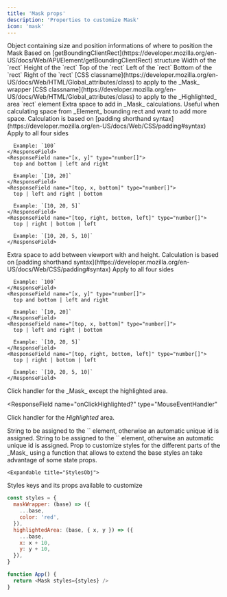 ```yaml
---
title: 'Mask props'
description: 'Properties to customize Mask'
icon: 'mask'
---
```


<ResponseField name="sizes" type="RectResult" required>
  Object containing size and position informations of where to position the Mask
  <Expandable title="RectResult">
    Based on [getBoundingClientRect](https://developer.mozilla.org/en-US/docs/Web/API/Element/getBoundingClientRect) structure
    <ResponseField name="width" type="number">
      Width of the `rect`
    </ResponseField>
    <ResponseField name="height" type="number">
      Height of the `rect`
    </ResponseField>
    <ResponseField name="top" type="number">
      Top of the `rect`
    </ResponseField>
    <ResponseField name="left" type="number">
      Left of the `rect`
    </ResponseField>
    <ResponseField name="bottom?" type="number">
      Bottom of the `rect`
    </ResponseField>
    <ResponseField name="right?" type="number">
      Right of the `rect`
    </ResponseField>

  </Expandable>
</ResponseField>

<ResponseField name="className?" type="string">
  [CSS
  classname](https://developer.mozilla.org/en-US/docs/Web/HTML/Global_attributes/class)
  to apply to the _Mask_ wrapper
</ResponseField>

<ResponseField name="highlightedAreaClassName?" type="string">
  [CSS
  classname](https://developer.mozilla.org/en-US/docs/Web/HTML/Global_attributes/class)
  to apply to the _Highlighted_ area `rect` element
</ResponseField>

<ResponseField name="padding?" type="number | number[]">
  Extra space to add in _Mask_ calculations. Useful when calculating space from
  _Element_ bounding rect and want to add more space.

  <Expandable title="space calculation">
  Calculation is based on [padding shorthand syntax](https://developer.mozilla.org/en-US/docs/Web/CSS/padding#syntax)
    <ResponseField name="value" type="number">
      Apply to all four sides

      Example: `100`
    </ResponseField>
    <ResponseField name="[x, y]" type="number[]">
      top and bottom | left and right

      Example: `[10, 20]`
    </ResponseField>
    <ResponseField name="[top, x, bottom]" type="number[]">
      top | left and right | bottom

      Example: `[10, 20, 5]`
    </ResponseField>
    <ResponseField name="[top, right, bottom, left]" type="number[]">
      top | right | bottom | left

      Example: `[10, 20, 5, 10]`
    </ResponseField>

  </Expandable>

</ResponseField>

<ResponseField name="wrapperPadding?" type="number | number[]">
  Extra space to add between viewport with and height.

  <Expandable title="space calculation">
  Calculation is based on [padding shorthand syntax](https://developer.mozilla.org/en-US/docs/Web/CSS/padding#syntax)
    <ResponseField name="value" type="number">
      Apply to all four sides

      Example: `100`
    </ResponseField>
    <ResponseField name="[x, y]" type="number[]">
      top and bottom | left and right

      Example: `[10, 20]`
    </ResponseField>
    <ResponseField name="[top, x, bottom]" type="number[]">
      top | left and right | bottom

      Example: `[10, 20, 5]`
    </ResponseField>
    <ResponseField name="[top, right, bottom, left]" type="number[]">
      top | right | bottom | left

      Example: `[10, 20, 5, 10]`
    </ResponseField>

  </Expandable>

</ResponseField>

<ResponseField name="onClick?" type="MouseEventHandler<HTMLDivElement>">
  Click handler for the _Mask_ except the highlighted area.
</ResponseField>

<ResponseField
  name="onClickHighlighted?"
  type="MouseEventHandler<SVGRectElement>"
>
  Click handler for the _Highlighted_ area.
</ResponseField>

<ResponseField name="maskId?" type="string">
  String to be assigned to the `<mask />` element, otherwise an automatic unique
  id is assigned.
</ResponseField>

<ResponseField name="clipId?" type="string">
  String to be assigned to the `<clipPath />` element, otherwise an automatic
  unique id is assigned.
</ResponseField>

<ResponseField name="styles?" type="StylesObj">
  Prop to customize styles for the different parts of the _Mask_ using a
  function that allows to extend the base styles an take advantage of some state
  props.

    <Expandable title="StylesObj">

Styles keys and its props available to customize

<ResponseField name="maskWrapper" />
<ResponseField name="maskArea" type="x, y, width, height" />
<ResponseField name="maskRect" type="windowWidth, windowHeight, maskID" />
<ResponseField name="clickArea" type="windowWidth, windowHeight, maskID" />
<ResponseField name="highlightedArea" type="x, y, width, height" />

  </Expandable>

  <Expandable title="Example">

```js
const styles = {
  maskWrapper: (base) => ({
    ...base,
    color: 'red',
  }),
  highlightedArea: (base, { x, y }) => ({
    ...base,
    x: x + 10,
    y: y + 10,
  }),
}

function App() {
  return <Mask styles={styles} />
}
```

  </Expandable>
</ResponseField>
